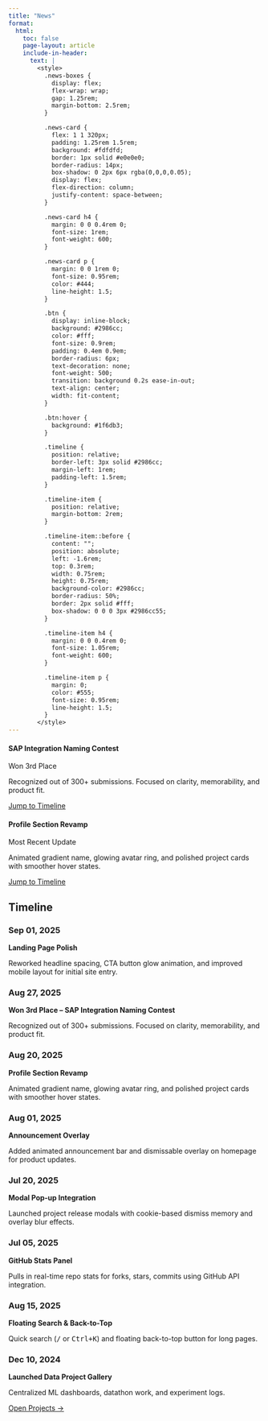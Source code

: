 ```yaml
---
title: "News"
format:
  html:
    toc: false
    page-layout: article
    include-in-header:
      text: |
        <style>
          .news-boxes {
            display: flex;
            flex-wrap: wrap;
            gap: 1.25rem;
            margin-bottom: 2.5rem;
          }

          .news-card {
            flex: 1 1 320px;
            padding: 1.25rem 1.5rem;
            background: #fdfdfd;
            border: 1px solid #e0e0e0;
            border-radius: 14px;
            box-shadow: 0 2px 6px rgba(0,0,0,0.05);
            display: flex;
            flex-direction: column;
            justify-content: space-between;
          }

          .news-card h4 {
            margin: 0 0 0.4rem 0;
            font-size: 1rem;
            font-weight: 600;
          }

          .news-card p {
            margin: 0 0 1rem 0;
            font-size: 0.95rem;
            color: #444;
            line-height: 1.5;
          }

          .btn {
            display: inline-block;
            background: #2986cc;
            color: #fff;
            font-size: 0.9rem;
            padding: 0.4em 0.9em;
            border-radius: 6px;
            text-decoration: none;
            font-weight: 500;
            transition: background 0.2s ease-in-out;
            text-align: center;
            width: fit-content;
          }

          .btn:hover {
            background: #1f6db3;
          }

          .timeline {
            position: relative;
            border-left: 3px solid #2986cc;
            margin-left: 1rem;
            padding-left: 1.5rem;
          }

          .timeline-item {
            position: relative;
            margin-bottom: 2rem;
          }

          .timeline-item::before {
            content: "";
            position: absolute;
            left: -1.6rem;
            top: 0.3rem;
            width: 0.75rem;
            height: 0.75rem;
            background-color: #2986cc;
            border-radius: 50%;
            border: 2px solid #fff;
            box-shadow: 0 0 0 3px #2986cc55;
          }

          .timeline-item h4 {
            margin: 0 0 0.4rem 0;
            font-size: 1.05rem;
            font-weight: 600;
          }

          .timeline-item p {
            margin: 0;
            color: #555;
            font-size: 0.95rem;
            line-height: 1.5;
          }
        </style>
---
```


::: {.news-boxes}

::: {.news-card}
#### SAP Integration Naming Contest  
Won 3rd Place  
<p>Recognized out of 300+ submissions. Focused on clarity, memorability, and product fit.</p>  
<a class="btn" href="#aug-27-2025">Jump to Timeline</a>
:::

::: {.news-card}
#### Profile Section Revamp  
Most Recent Update  
<p>Animated gradient name, glowing avatar ring, and polished project cards with smoother hover states.</p>  
<a class="btn" href="#aug-20-2025">Jump to Timeline</a>
:::

:::

## Timeline

::: {.timeline}

::: {.timeline-item}
### <span id="sep-01-2025">Sep 01, 2025</span>  
**Landing Page Polish**  
<p>Reworked headline spacing, CTA button glow animation, and improved mobile layout for initial site entry.</p>
:::

::: {.timeline-item}
### <span id="aug-27-2025">Aug 27, 2025</span>  
**Won 3rd Place – SAP Integration Naming Contest**  
<p>Recognized out of 300+ submissions. Focused on clarity, memorability, and product fit.</p>
:::

::: {.timeline-item}
### <span id="aug-20-2025">Aug 20, 2025</span>  
**Profile Section Revamp**  
<p>Animated gradient name, glowing avatar ring, and polished project cards with smoother hover states.</p>
:::

::: {.timeline-item}
### <span id="aug-01-2025">Aug 01, 2025</span>  
**Announcement Overlay**  
<p>Added animated announcement bar and dismissable overlay on homepage for product updates.</p>
:::

::: {.timeline-item}
### <span id="jul-20-2025">Jul 20, 2025</span>  
**Modal Pop-up Integration**  
<p>Launched project release modals with cookie-based dismiss memory and overlay blur effects.</p>
:::

::: {.timeline-item}
### <span id="jul-05-2025">Jul 05, 2025</span>  
**GitHub Stats Panel**  
<p>Pulls in real-time repo stats for forks, stars, commits using GitHub API integration.</p>
:::

::: {.timeline-item}
### Aug 15, 2025  
**Floating Search & Back-to-Top**  
<p>Quick search (<kbd>/</kbd> or <kbd>Ctrl+K</kbd>) and floating back-to-top button for long pages.</p>
:::

::: {.timeline-item}
### Dec 10, 2024  
**Launched Data Project Gallery**  
<p>Centralized ML dashboards, datathon work, and experiment logs.</p>  
<a class="btn" href="https://lywww88.github.io/projects/" target="_blank">Open Projects →</a>
:::

:::
